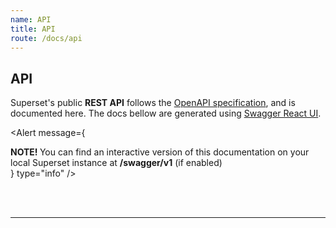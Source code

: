 ```yaml
---
name: API
title: API
route: /docs/api
---
```

## API



Superset's public **REST API** follows the
[OpenAPI specification](https://swagger.io/specification/), and is
documented here. The docs bellow are generated using
[Swagger React UI](https://www.npmjs.com/package/swagger-ui-react).

<Alert
  message={
    <div>
      <strong>NOTE! </strong>
      You can find an interactive version of this documentation
      on your local Superset instance
      at <strong>/swagger/v1</strong> (if enabled)
    </div>
  }
  type="info"
/>

<br /><br /><hr />
<div className="swagger-container">
  <SwaggerUI spec={openapi} />
</div>
